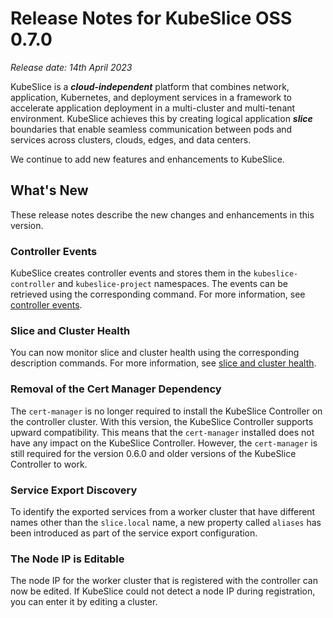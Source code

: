 # Release Notes for KubeSlice OSS 0.7.0

*Release date: 14th April 2023*

KubeSlice is a ***cloud-independent*** platform that combines network, application, Kubernetes, and deployment services 
in a framework to accelerate application deployment in a multi-cluster and multi-tenant environment. KubeSlice achieves this 
by creating logical application ***slice*** boundaries that enable seamless communication between pods and services across 
clusters, clouds, edges, and data centers.

We continue to add new features and enhancements to KubeSlice. 

## What's New
These release notes describe the new changes and enhancements in this version.

### Controller Events 
KubeSlice creates controller events and stores them in the `kubeslice-controller`
and `kubeslice-project` namespaces. The events can be retrieved using the corresponding command.
For more information, see [controller events](../monitor/controller-events).

### Slice and Cluster Health
You can now monitor slice and cluster health using the corresponding description commands. 
For more information, see [slice and cluster health](../monitor/slice-cluster-health).

### Removal of the Cert Manager Dependency 
The `cert-manager` is no longer required to install the KubeSlice Controller on the controller cluster. 
With this version, the KubeSlice Controller supports upward compatibility. This means that the `cert-manager` 
installed does not have any impact on the KubeSlice Controller. However, the `cert-manager` is still 
required for the version 0.6.0 and older versions of the KubeSlice Controller to work.

### Service Export Discovery
To identify the exported services from a worker cluster that have different names other than 
the `slice.local` name, a new property called `aliases` has been introduced as part of 
the service export configuration.  

### The Node IP is Editable
The node IP for the worker cluster that is registered with the controller can now be edited. If 
KubeSlice could not detect a node IP during registration, you can enter it by editing a cluster.